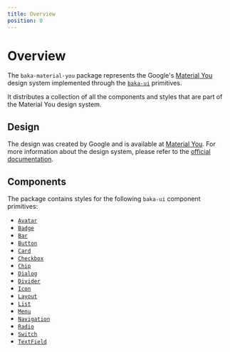 ```yaml
---
title: Overview
position: 0
---
```


# Overview

The `baka-material-you` package represents the Google's [Material You](https://m3.material.io/) design system implemented through the [`baka-ui`](https://www.npmjs.com/package/baka-ui) primitives.

It distributes a collection of all the components and styles that are part of the Material You design system.

## Design

The design was created by Google and is available at [Material You](https://m3.material.io/). For more information about the design system, please refer to the [official documentation](https://m3.material.io/).

## Components

The package contains styles for the following `baka-ui` component primitives:

- [`Avatar`](/design/material-you/components/avatar)
- [`Badge`](/design/material-you/components/badge)
- [`Bar`](/design/material-you/components/bar)
- [`Button`](/design/material-you/components/button)
- [`Card`](/design/material-you/components/card)
- [`Checkbox`](/design/material-you/components/checkbox)
- [`Chip`](/design/material-you/components/chip)
- [`Dialog`](/design/material-you/components/dialog)
- [`Divider`](/design/material-you/components/divider)
- [`Icon`](/design/material-you/components/icon)
- [`Layout`](/design/material-you/components/layout)
- [`List`](/design/material-you/components/list)
- [`Menu`](/design/material-you/components/menu)
- [`Navigation`](/design/material-you/components/navigation)
- [`Radio`](/design/material-you/components/radio)
- [`Switch`](/design/material-you/components/switch)
- [`TextField`](/design/material-you/components/text-field)